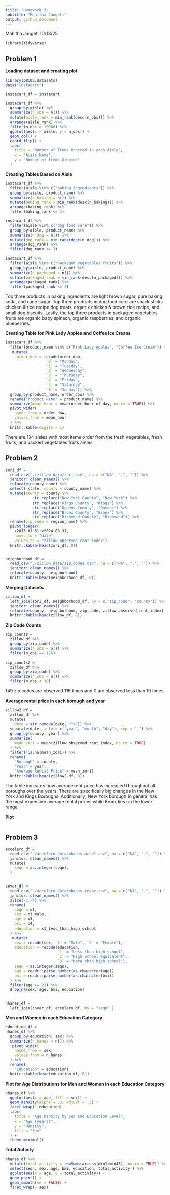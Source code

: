 ```yaml
---
title: "Homework 3"
subtitle: "Mahitha Jangeti"
output: github_document
---
```

Mahitha Jangeti
10/13/25
```r
library(tidyverse)
```

## Problem 1
**Loading dataset and creating plot**

```r
library(p8105.datasets)
data("instacart")

instacart_df = instacart
```

```r
instacart_df %>% 
  group_by(aisle) %>% 
  summarize(n_obs = n()) %>% 
  mutate(aisle_rank = min_rank(desc(n_obs))) %>% 
  arrange(aisle_rank) %>% 
  filter(n_obs > 10000) %>% 
  ggplot(aes(x = aisle, y = n_obs)) +
  geom_col() +
  coord_flip() +
  labs(
    title = "Number of Items Ordered in each Aisle",
    x = "Aisle Name",
    y = "Number of Items Ordered"
  )
```

**Creating Tables Based on Aisle**

```r
instacart_df %>% 
  filter(aisle %in% c("baking ingredients")) %>% 
  group_by(aisle, product_name) %>% 
  summarize(n_baking = n()) %>% 
  mutate(baking_rank = min_rank(desc(n_baking))) %>% 
  arrange(baking_rank) %>% 
  filter(baking_rank <= 3)

instacart_df %>% 
  filter(aisle %in% c("dog food care")) %>% 
  group_by(aisle, product_name) %>% 
  summarize(n_dog = n()) %>% 
  mutate(dog_rank = min_rank(desc(n_dog))) %>% 
  arrange(dog_rank) %>% 
  filter(dog_rank <= 3)
  
instacart_df %>% 
  filter(aisle %in% c("packaged vegetables fruits")) %>% 
  group_by(aisle, product_name) %>% 
  summarize(n_packaged = n()) %>% 
  mutate(packaged_rank = min_rank(desc(n_packaged))) %>% 
  arrange(packaged_rank) %>% 
  filter(packaged_rank <= 3)
```

Top three products in baking ingredients are light brown sugar, pure baking soda, and cane sugar. Top three products in dog food care are snack sticks chicken & rice recipe dog treats, organix chicken & brown rice recipe, and small dog biscuits. Lastly, the top three products in packaged vegetables fruits are organic baby spinach, organic raspberries, and organic blueberries.


**Creating Table for Pink Lady Apples and Coffee Ice Cream** 

```r
instacart_df %>% 
  filter(product_name %in% c("Pink Lady Apples", "Coffee Ice Cream")) %>% 
   mutate(
     order_dow = recode(order_dow,
                  `0` = "Monday",
                  `1` = "Tuesday",
                  `2` = "Wednesday",
                  `3` = "Thursday",
                  `4` = "Friday",
                  `5` = "Saturday",
                  `6` = "Sunday")) %>% 
  group_by(product_name, order_dow) %>% 
  rename("Product Name" = product_name) %>% 
  summarize(mean_hour = mean(order_hour_of_day, na.rm = TRUE)) %>% 
  pivot_wider(
    names_from = order_dow,
    values_from = mean_hour
  ) %>% 
  knitr::kable(digits = 1)
```

There are 134 aisles with most items order from the fresh vegetables, fresh fruits, and packed vegetables fruits aisles. 

## Problem 2

```r
zori_df = 
  read_csv("./zillow_data/zori.csv", na = c("NA", ".", "")) %>% 
  janitor::clean_names() %>% 
  relocate(county_name) %>% 
  select(-state, county = county_name) %>% 
  mutate(county = county %>% 
            str_replace("New York County", "New York") %>% 
            str_replace("Kings County", "Kings") %>%
            str_replace("Queens County", "Queens") %>%
            str_replace("Bronx County", "Bronx") %>%
            str_replace("Richmond County", "Richmond")) %>% 
  rename(zip_code = region_name) %>% 
  pivot_longer(
    x2015_01_31:x2024_08_31,
    names_to = "date",
    values_to = "zillow observed rent index")
  knitr::kable(head(zori_df, 8))


neighborhood_df = 
  read_csv("./zillow_data/zip_codes.csv", na = c("NA", ".", "")) %>% 
  janitor::clean_names() %>% 
  relocate(county, neighborhood)
  knitr::kable(head(neighborhood_df, 8))
```

**Merging Datasets**

```r
zillow_df = 
  left_join(zori_df, neighborhood_df, by = c("zip_code", "county")) %>%
  janitor::clean_names() %>% 
  relocate(county, neighborhood, zip_code, zillow_observed_rent_index)
  knitr::kable(head(zillow_df, 8))
```

**Zip Code Counts**

```r
zip_counts =
  zillow_df %>% 
  group_by(zip_code) %>% 
  summarize(n_obs = n()) %>% 
  filter(n_obs == 116)

zip_counts2 =
  zillow_df %>% 
  group_by(zip_code) %>% 
  summarize(n_obs = n()) %>% 
  filter(n_obs < 10)
```

149 zip codes are observed 116 times and 0 are observed less than 10 times

**Average rental price in each borough and year** 
```r
zillow2_df = 
  zillow_df %>% 
  mutate(
    date = str_remove(date, "^x")) %>% 
  separate(date, into = c("year", "month", "day"), sep = "_") %>% 
  group_by(county, year) %>% 
  summarize(
    mean_zori = mean(zillow_observed_rent_index, na.rm = TRUE)
  ) %>% 
  filter(!is.na(mean_zori)) %>% 
  rename(
    "Borough" = county,
    "Year" = year,
    "Average Rental Price" = mean_zori)
  knitr::kable(head(zillow2_df, 8))
```

The table indicates how average rent price has increased throughout all boroughs over the years. There are specifically big changes in the New York and Kings Boroughs. Additionally, New York borough in general has the most expensive average rental prices while Bronx lies on the lower range.

**Plot**

```r

```


## Problem 3

```r
accelero_df = 
  read_csv("./accelero_data/nhanes_accel.csv", na = c("NA", ".", "")) %>% 
  janitor::clean_names() %>% 
  mutate(
    seqn = as.integer(seqn),  
  )


covar_df =
  read_csv("./accelero_data/nhanes_covar.csv", na = c("NA", ".", "")) %>% 
  janitor::clean_names() %>% 
  slice(-1:-4) %>% 
  rename(
    seqn = x1,
    sex = x1_male,
    age = x3,
    bmi = x4,
    education = x1_less_than_high_school
  ) %>% 
   mutate(
    sex = recode(sex, `1` = "Male", `2` = "Female"),
    education = recode(education,
                       `1` = "Less than high school",
                       `2` = "High school equivalent",
                       `3` = "More than high school"),
    seqn = as.integer(seqn),  
    age = readr::parse_number(as.character(age)),
    bmi = readr::parse_number(as.character(bmi))
  ) %>%
  filter(age >= 21) %>%
  drop_na(sex, age, bmi, education) 


nhanes_df = 
  left_join(covar_df, accelero_df, by = "seqn" )
```

**Men and Women in each Education Category**

```r
education_df = 
nhanes_df %>% 
  group_by(education, sex) %>% 
  summarize(n_hanes = n()) %>% 
   pivot_wider(
    names_from = sex,
    values_from = n_hanes
  ) %>% 
  rename(
    "Education" = education)
  knitr::kable(head(education_df, 8))
```

**Plot for Age Distributions for Men and Women in each Education Category**
```r
nhanes_df %>% 
  ggplot(aes(x = age, fill = sex)) +
  geom_density(alpha = .3, adjust = .5) +
  facet_wrap(~ education)
  labs(
    title = "Age Density by Sex and Education Level",
    x = "Age (years)",
    y = "Density",
    fill = "Sex"
  ) +
  theme_minimal()
```

**Total Activity**

```r
nhanes_df %>% 
  mutate(total_activity = rowSums(across(min1:min45), na.rm = TRUE)) %>% 
  select(seqn, sex, age, bmi, education, total_activity ) %>% 
  ggplot(aes(x = age, y = total_activity)) +
  geom_point() +
  geom_smooth(se = FALSE) +
  facet_wrap(~ sex)
```


